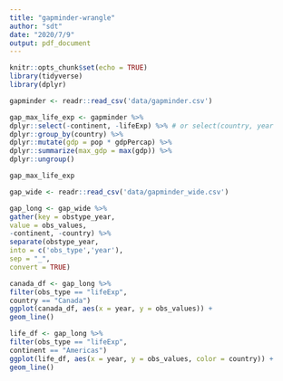 ```yaml
---
title: "gapminder-wrangle"
author: "sdt"
date: "2020/7/9"
output: pdf_document
---
```


```r
knitr::opts_chunk$set(echo = TRUE)
library(tidyverse)
library(dplyr)
```

```r
gapminder <- readr::read_csv('data/gapminder.csv')
```

```r
gap_max_life_exp <- gapminder %>%
dplyr::select(-continent, -lifeExp) %>% # or select(country, year
dplyr::group_by(country) %>%
dplyr::mutate(gdp = pop * gdpPercap) %>%
dplyr::summarize(max_gdp = max(gdp)) %>%
dplyr::ungroup()
```

```r
gap_max_life_exp
```

```r
gap_wide <- readr::read_csv('data/gapminder_wide.csv')
```


```r
gap_long <- gap_wide %>%
gather(key = obstype_year,
value = obs_values,
-continent, -country) %>%
separate(obstype_year,
into = c('obs_type','year'),
sep = "_",
convert = TRUE)
```

```r
canada_df <- gap_long %>%
filter(obs_type == "lifeExp",
country == "Canada")
ggplot(canada_df, aes(x = year, y = obs_values)) +
geom_line()
```

```r
life_df <- gap_long %>%
filter(obs_type == "lifeExp",
continent == "Americas") 
ggplot(life_df, aes(x = year, y = obs_values, color = country)) +
geom_line()
```

